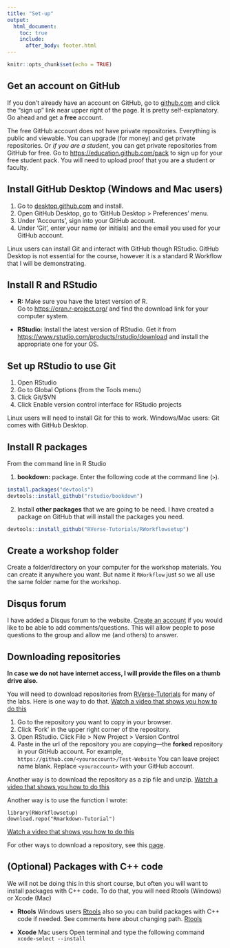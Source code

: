 ```yaml
---
title: "Set-up"
output:
  html_document:
    toc: true
    include:
      after_body: footer.html
---
```


```r
knitr::opts_chunk$set(echo = TRUE)
```

## Get an account on GitHub

If you don't already have an account on GitHub, go to [github.com](github.com) and click the "sign up" link near upper right 
of the page.  It is pretty self-explanatory.  Go ahead and get a **free** account.  

The free GitHub account does not have private repositories.  Everything is public and viewable.  You can upgrade (for money) and get private repositories.  Or _if you are a student_, you can get private repositories from GitHub for free.  Go to [https://education.github.com/pack](https://education.github.com/pack) to sign up for your free student pack.  You will need to upload proof that you are a student or faculty.

## Install GitHub Desktop (Windows and Mac users)

1. Go to [desktop.github.com](https://desktop.github.com/) and install.
2. Open GitHub Desktop, go to 'GitHub Desktop > Preferences' menu.  
3. Under 'Accounts', sign into your GitHub account.
3. Under 'Git', enter your name (or initials) and the email you used for your GitHub account.

Linux users can install Git and interact with GitHub though RStudio.  GitHub Desktop is not essential for the course, however it is a standard R Workflow that I will be demonstrating.

## Install R and RStudio

* **R:**  Make sure you have the latest version of R.  
Go to [https://cran.r-project.org/](https://cran.r-project.org/) and find the download link for your computer system.

* **RStudio:** Install the latest version of RStudio.  Get it from [https://www.rstudio.com/products/rstudio/download](https://www.rstudio.com/products/rstudio/download) and install the appropriate one for your OS.

## Set up RStudio to use Git

1. Open RStudio
2. Go to Global Options (from the Tools menu)
3. Click Git/SVN
4. Click Enable version control interface for RStudio projects

Linux users will need to install Git for this to work.  Windows/Mac users: Git comes with GitHub Desktop.

## Install R packages

From the command line in R Studio

1. **bookdown:** package.  Enter the following code at the command line (`>`).

```r
install.packages("devtools")  
devtools::install_github("rstudio/bookdown")
```

2. Install **other packages** that we are going to be need. I have created a package on GitHub that will install the packages you need.

```r
devtools::install_github("RVerse-Tutorials/RWorkflowsetup")
```

## Create a workshop folder

Create a folder/directory on your computer for the workshop materials.  You can create it anywhere you want.  But name it `RWorkflow` just so we all use the same folder name for the workshop.

## Disqus forum

I have added a Disqus forum to the website.  [Create an account](https://disqus.com/) if you would like to be able to add comments/questions.  This will allow people to pose questions to the group and allow me (and others) to answer.

## Downloading repositories

**In case we do not have internet access, I will provide the files on a thumb drive also.**

You will need to download repositories from [RVerse-Tutorials](https://github.com/RVerse-Tutorials) for many of the labs.  Here is one way to do that. [Watch a video that shows you how to do this](https://youtu.be/b6AaTHFIY7U)

1. Go to the repository you want to copy in your browser.
2. Click 'Fork' in the upper right corner of the repository.
3. Open RStudio.  Click File > New Project > Version Control
4. Paste in the url of the repository you are copying---the **forked** repository in your GitHub account.  For example, `https://github.com/<youraccount>/Test-Website`  You can leave project name blank.  Replace `<youraccount>` with your GitHub account.

Another way is to download the repository as a zip file and unzip.  [Watch a video that shows you how to do this](https://youtu.be/bYySjso7vRo)

Another way is to use the function I wrote:

```
library(RWorkflowsetup)
download.repo("Rmarkdown-Tutorial")
```

[Watch a video that shows you how to do this](https://youtu.be/b6AaTHFIY7U)

For other ways to download a repository, see this [page](Git-RStudio.html).

## (Optional) Packages with C++ code

We will not be doing this in this short course, but often you will want to install packages with C++ code.  To do that, you will need Rtools (Windows) or Xcode (Mac)

* **Rtools** Windows users  [Rtools](https://cran.r-project.org/bin/windows/Rtools/) also so you can build packages with C++ code if needed.  See comments here about changing path. [Rtools](http://stat545.com/packages01_system-prep.html#windows-system-prep)

* **Xcode** Mac users Open terminal and type the following command `xcode-select --install`


